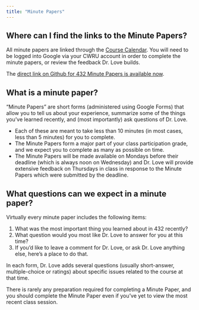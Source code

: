 ```yaml
---
title: "Minute Papers"
---
```


## Where can I find the links to the Minute Papers?

All minute papers are linked through the [Course Calendar](calendar.html). You will need to be logged into Google via your CWRU account in order to complete the minute papers, or review the feedback Dr. Love builds.

The [direct link on Github for 432 Minute Papers is available now](https://github.com/THOMASELOVE/432-2021/tree/master/minutepapers).

## What is a minute paper?

"Minute Papers" are short forms (administered using Google Forms) that allow you to tell us about your experience, summarize some of the things you've learned recently, and (most importantly) ask questions of Dr. Love. 

- Each of these are meant to take less than 10 minutes (in most cases, less than 5 minutes) for you to complete. 
- The Minute Papers form a major part of your class participation grade, and we expect you to complete as many as possible on time. 
- The Minute Papers will be made available on Mondays before their deadline (which is always noon on Wednesday) and Dr. Love will provide extensive feedback on Thursdays in class in response to the Minute Papers which were submitted by the deadline.

## What questions can we expect in a minute paper?

Virtually every minute paper includes the following items:

1. What was the most important thing you learned about in 432 recently?
2. What question would you most like Dr. Love to answer for you at this time?
3. If you'd like to leave a comment for Dr. Love, or ask Dr. Love anything else, here's a place to do that.

In each form, Dr. Love adds several questions (usually short-answer, multiple-choice or ratings) about specific issues related to the course at that time.

There is rarely any preparation required for completing a Minute Paper, and you should complete the Minute Paper even if you've yet to view the most recent class session.
